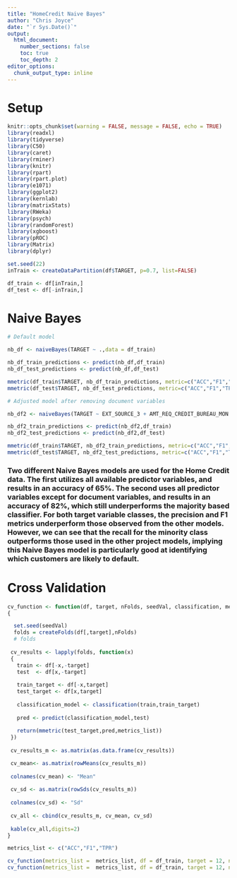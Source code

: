 ---
title: "HomeCredit Naive Bayes"
author: "Chris Joyce"
date: "`r Sys.Date()`"
output:
  html_document:
    number_sections: false
    toc: true
    toc_depth: 2
editor_options:
  chunk_output_type: inline
---

# Setup

```{r setup, include=FALSE}
knitr::opts_chunk$set(warning = FALSE, message = FALSE, echo = TRUE)
library(readxl)
library(tidyverse)
library(C50)
library(caret)
library(rminer)
library(knitr)
library(rpart)
library(rpart.plot)
library(e1071)
library(ggplot2)
library(kernlab)
library(matrixStats)
library(RWeka)
library(psych)
library(randomForest)
library(xgboost)
library(pROC)
library(Matrix)
library(dplyr)
```


```{r}
set.seed(22)
inTrain <- createDataPartition(df$TARGET, p=0.7, list=FALSE)

df_train <- df[inTrain,]
df_test <- df[-inTrain,]
```

# Naive Bayes

```{r}
# Default model

nb_df <- naiveBayes(TARGET ~ .,data = df_train)
```

```{r}
nb_df_train_predictions <- predict(nb_df,df_train)
nb_df_test_predictions <- predict(nb_df,df_test)
```

```{r}
mmetric(df_train$TARGET, nb_df_train_predictions, metric=c("ACC","F1","TPR", "PRECISION"))
mmetric(df_test$TARGET, nb_df_test_predictions, metric=c("ACC","F1","TPR", "PRECISION"))
```

```{r}
# Adjusted model after removing document variables

nb_df2 <- naiveBayes(TARGET ~ EXT_SOURCE_3 + AMT_REQ_CREDIT_BUREAU_MON + AMT_REQ_CREDIT_BUREAU_QRT + AMT_REQ_CREDIT_BUREAU_YEAR + OBS_30_CNT_SOCIAL_CIRCLE + DEF_30_CNT_SOCIAL_CIRCLE + DEF_60_CNT_SOCIAL_CIRCLE + EXT_SOURCE_2 + AMT_ANNUITY + CNT_FAM_MEMBERS + DAYS_LAST_PHONE_CHANGE + NAME_CONTRACT_TYPE + CODE_GENDER + FLAG_OWN_CAR + FLAG_OWN_REALTY + AMT_CREDIT + NAME_TYPE_SUITE + NAME_INCOME_TYPE + NAME_EDUCATION_TYPE + NAME_FAMILY_STATUS + NAME_HOUSING_TYPE + REGION_POPULATION_RELATIVE + DAYS_BIRTH + DAYS_ID_PUBLISH + FLAG_EMP_PHONE + FLAG_WORK_PHONE + FLAG_PHONE + OCCUPATION_TYPE + REGION_RATING_CLIENT + REGION_RATING_CLIENT_W_CITY + HOUR_APPR_PROCESS_START + REG_REGION_NOT_LIVE_REGION + REG_REGION_NOT_WORK_REGION + REG_CITY_NOT_LIVE_CITY + REG_CITY_NOT_WORK_CITY + LIVE_CITY_NOT_WORK_CITY + ORGANIZATION_TYPE + FONDKAPREMONT_MODE + HOUSETYPE_MODE + WALLSMATERIAL_MODE + EMERGENCYSTATE_MODE, data = df_train)
```

```{r}
nb_df2_train_predictions <- predict(nb_df2,df_train)
nb_df2_test_predictions <- predict(nb_df2,df_test)
```

```{r}
mmetric(df_train$TARGET, nb_df2_train_predictions, metric=c("ACC","F1","TPR"))
mmetric(df_test$TARGET, nb_df2_test_predictions, metric=c("ACC","F1","TPR"))
```

### Two different Naive Bayes models are used for the Home Credit data.  The first utilizes all available predictor variables, and results in an accuracy of 65%.  The second uses all predictor variables except for document variables, and results in an accuracy of 82%, which still underperforms the majority based classifier. For both target variable classes, the precision and F1 metrics underperform those observed from the other models.  However, we can see that the recall for the minority class outperforms those used in the other project models, implying this Naive Bayes model is particularly good at identifying which customers are likely to default.


# Cross Validation

```{r}
cv_function <- function(df, target, nFolds, seedVal, classification, metrics_list)
{

  set.seed(seedVal)
  folds = createFolds(df[,target],nFolds)
  # folds
 
 cv_results <- lapply(folds, function(x)
 { 
   train <- df[-x,-target]
   test  <- df[x,-target]
   
   train_target <- df[-x,target]
   test_target <- df[x,target]
   
   classification_model <- classification(train,train_target) 
   
   pred <- predict(classification_model,test)
   
   return(mmetric(test_target,pred,metrics_list))
 })
 
 cv_results_m <- as.matrix(as.data.frame(cv_results))

 cv_mean<- as.matrix(rowMeans(cv_results_m))
 
 colnames(cv_mean) <- "Mean"
 
 cv_sd <- as.matrix(rowSds(cv_results_m))
 
 colnames(cv_sd) <- "Sd"
 
 cv_all <- cbind(cv_results_m, cv_mean, cv_sd)
 
 kable(cv_all,digits=2)
}
```

```{r}
metrics_list <- c("ACC","F1","TPR")

cv_function(metrics_list =  metrics_list, df = df_train, target = 12, nFolds = 5, seed = 22, classification =  naiveBayes)
cv_function(metrics_list =  metrics_list, df = df_train, target = 12, nFolds = 10, seed = 22, classification =  naiveBayes)
```